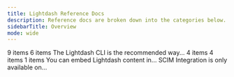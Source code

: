 ```yaml
---
title: Lightdash Reference Docs
description: Reference docs are broken down into the categories below.
sidebarTitle: Overview
mode: wide
---
```


<CardGroup cols={3}>
  <Card title="Lightdash Development" href="/references/develop"  icon="folder" iconType="solid" horizontal>
  9 items
  </Card>



  <Card title="Data Exploration" href="/references/explore" icon="folder" iconType="solid" horizontal>
    6 items
  </Card>



  <Card title="CLI" href="/references/lightdash-cli" icon="file-lines" iconType="solid" horizontal>
  The Lightdash CLI is the recommended way...
  </Card>



  <Card title="Integrations" href="/references/integrations" icon="folder" iconType="solid" horizontal>
    4 items
  </Card>



  <Card title="Admin" href="/references/admin" icon="folder" iconType="solid" horizontal>
    4 items
  </Card>


  <Card title="User" href="/references/user" icon="folder" iconType="solid" horizontal>
    1 items
  </Card>



  <Card title="Embedding" href="/references/embedding" icon="file-lines" iconType="solid" horizontal>
  You can embed Lightdash content in...
  </Card>

  <Card title="SCIM Integration" href="/references/scim-integration" icon="file-lines" iconType="solid" horizontal>
  SCIM Integration is only available on...
  </Card>
</CardGroup>
